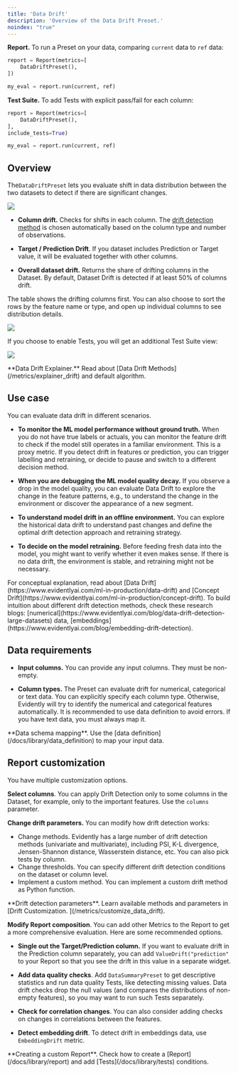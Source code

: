 ```yaml
---
title: 'Data Drift'
description: 'Overview of the Data Drift Preset.'
noindex: "true"
---
```


**Report.** To run a Preset on your data, comparing `current` data to `ref` data:

```python
report = Report(metrics=[
    DataDriftPreset(),
])

my_eval = report.run(current, ref)
```

**Test Suite.** To add Tests with explicit pass/fail for each column:

```python
report = Report(metrics=[
    DataDriftPreset(),
],
include_tests=True)

my_eval = report.run(current, ref)
```

## Overview

The`DataDriftPreset` lets you evaluate shift in data distribution between the two datasets to detect if there are significant changes.&#x20;

![](/images/metrics/preset_data_drift_2-min.png)

* **Column drift.** Checks for shifts in each column. The [drift detection method](/metrics/explainer_drift) is chosen automatically based on the column type and number of observations.

* **Target / Prediction Drift**. If you dataset includes Prediction or Target value, it will be evaluated together with other columns.

* **Overall dataset drift.** Returns the share of drifting columns in the Dataset. By default, Dataset Drift is detected if at least 50% of columns drift.

The table shows the drifting columns first. You can also choose to sort the rows by the feature name or type, and open up individual columns to see distribution details.

![](/images/metrics/preset_data_drift-min.png)

If you choose to enable Tests, you will get an additional Test Suite view:

![](/images/metrics/test_preset_data_drift-min.png)

<Info>
  **Data Drift Explainer.** Read about [Data Drift Methods](/metrics/explainer_drift) and default algorithm.
</Info>

## Use case

You can evaluate data drift in different scenarios.

* **To monitor the ML model performance without ground truth.** When you do not have true labels or actuals, you can monitor the feature drift to check if the model still operates in a familiar environment. This is a proxy metric. If you detect drift in features or prediction, you can trigger labelling and retraining, or decide to pause and switch to a different decision method.

* **When you are debugging the ML model quality decay.** If you observe a drop in the model quality, you can evaluate Data Drift to explore the change in the feature patterns, e.g., to understand the change in the environment or discover the appearance of a new segment.

* **To understand model drift in an offline environment.** You can explore the historical data drift to understand past changes and define the optimal drift detection approach and retraining strategy.

* **To decide on the model retraining.** Before feeding fresh data into the model, you might want to verify whether it even makes sense. If there is no data drift, the environment is stable, and retraining might not be necessary.

<Info>
  For conceptual explanation, read about [Data Drift](https://www.evidentlyai.com/ml-in-production/data-drift) and [Concept Drift](https://www.evidentlyai.com/ml-in-production/concept-drift). To build intuition about different drift detection methods, check these research blogs: [numerical](https://www.evidentlyai.com/blog/data-drift-detection-large-datasets) data, [embeddings](https://www.evidentlyai.com/blog/embedding-drift-detection).
</Info>

## Data requirements

* **Input columns.** You can provide any input columns. They must be non-empty.

* **Column types.** The Preset can evaluate drift for numerical, categorical or text data. You can explicitly specify each column type. Otherwise, Evidently will try to identify the numerical and categorical features automatically. It is recommended to use data definition to avoid errors. If you have text data, you must always map it.

<Info>
  **Data schema mapping**. Use the [data definition](/docs/library/data_definition) to map your input data.
</Info>

## Report customization

You have multiple customization options.

**Select columns**. You can apply Drift Detection only to some columns in the Dataset, for example, only to the important features. Use the `columns` parameter.

**Change drift parameters.** You can modify how drift detection works:

* Change methods. Evidently has a large number of drift detection methods (univariate and multivariate), including PSI, K-L divergence, Jensen-Shannon distance, Wasserstein distance, etc. You can also pick tests by column.
* Change thresholds. You can specify different drift detection conditions on the dataset or column level.
* Implement a custom method. You can implement a custom drift method as Python function.

<Info>
  **Drift detection parameters**. Learn available methods and parameters in [Drift Customization. ](/metrics/customize_data_drift).
</Info>

**Modify Report composition**. You can add other Metrics to the Report to get a more comprehensive evaluation. Here are some recommended options.

* **Single out the Target/Prediction column.** If you want to evaluate drift in the Prediction column separately, you can add `ValueDrift("prediction"` to your Report so that you see the drift in this value in a separate widget.

* **Add data quality checks**. Add `DataSummaryPreset` to get descriptive statistics and run data quality Tests, like detecting missing values. Data drift checks drop the null values (and compares the distributions of non-empty features), so you may want to run such Tests separately.

* **Check for correlation changes**. You can also consider adding checks on changes in correlations between the features.

* **Detect embedding drift**. To detect drift in embeddings data, use `EmbeddingDrift` metric.

<Info>
  **Creating a custom Report**. Check how to create a [Report](/docs/library/report) and add [Tests](/docs/library/tests) conditions.
</Info>